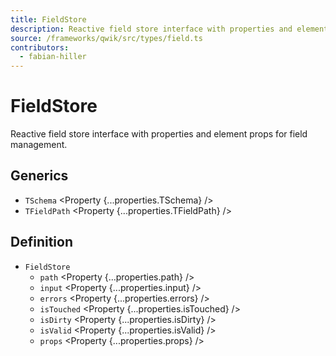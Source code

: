 ```yaml
---
title: FieldStore
description: Reactive field store interface with properties and element props.
source: /frameworks/qwik/src/types/field.ts
contributors:
  - fabian-hiller
---
```



# FieldStore

Reactive field store interface with properties and element props for field management.

## Generics

- `TSchema` <Property {...properties.TSchema} />
- `TFieldPath` <Property {...properties.TFieldPath} />

## Definition

- `FieldStore`
  - `path` <Property {...properties.path} />
  - `input` <Property {...properties.input} />
  - `errors` <Property {...properties.errors} />
  - `isTouched` <Property {...properties.isTouched} />
  - `isDirty` <Property {...properties.isDirty} />
  - `isValid` <Property {...properties.isValid} />
  - `props` <Property {...properties.props} />
